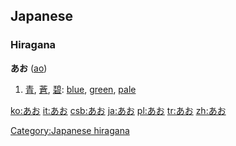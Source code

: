 ==Japanese==
{{attention|ja|Hiragana header should be replaced with POS header|key=p}}

===Hiragana===
'''あお''' ([[ao]])

# [[青]], [[蒼]], [[碧]]: [[blue]], [[green]], [[pale]]

[[Category:Japanese hiragana]]

[[ko:あお]]
[[it:あお]]
[[csb:あお]]
[[ja:あお]]
[[pl:あお]]
[[tr:あお]]
[[zh:あお]]